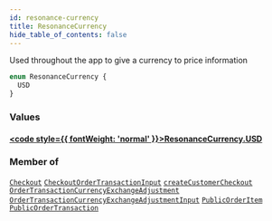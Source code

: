```yaml
---
id: resonance-currency
title: ResonanceCurrency
hide_table_of_contents: false
---
```








Used throughout the app to give a currency to price information

```graphql
enum ResonanceCurrency {
  USD
}
```


### Values

#### [<code style={{ fontWeight: 'normal' }}>ResonanceCurrency.<b>USD</b></code>](#) 
> 
> 



### Member of

[`Checkout`](/demand/api/graphql-storefront/reference/objects/checkout)  <Badge class="secondary" text="object"/><Bullet />[`CheckoutOrderTransactionInput`](/demand/api/graphql-storefront/reference/inputs/checkout-order-transaction-input)  <Badge class="secondary" text="input"/><Bullet />[`createCustomerCheckout`](/demand/api/graphql-storefront/reference/mutations/create-customer-checkout)  <Badge class="secondary" text="mutation"/><Bullet />[`OrderTransactionCurrencyExchangeAdjustment`](/demand/api/graphql-storefront/reference/objects/order-transaction-currency-exchange-adjustment)  <Badge class="secondary" text="object"/><Bullet />[`OrderTransactionCurrencyExchangeAdjustmentInput`](/demand/api/graphql-storefront/reference/inputs/order-transaction-currency-exchange-adjustment-input)  <Badge class="secondary" text="input"/><Bullet />[`PublicOrderItem`](/demand/api/graphql-storefront/reference/objects/public-order-item)  <Badge class="secondary" text="object"/><Bullet />[`PublicOrderTransaction`](/demand/api/graphql-storefront/reference/objects/public-order-transaction)  <Badge class="secondary" text="object"/>



